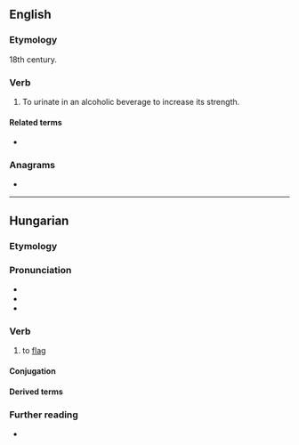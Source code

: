 ==English==

===Etymology===
18th century.

===Verb===
{{en-verb}}

# To urinate in an alcoholic beverage to increase its strength.

====Related terms====
* {{l|en|lant}}

===Anagrams===
* {{anagrams|en|a=eilnt|ELINT|Intel|enlit|inlet|intel|let in}}

----

==Hungarian==

===Etymology===
{{af|hu|le-|int|pos=verbs}}

===Pronunciation===
* {{hu-IPA}}
* {{hyphenation|hu|le|int}}
* {{rhymes|hu|int}}

===Verb===
{{hu-verb}}

# {{lb|hu|transitive}} to [[flag]] {{gloss|to [[signal]] to}}

====Conjugation====
{{hu-conj-ek|lei|n|t}}

====Derived terms====
{{col4|hu
|leintés
}}

===Further reading===
* {{R:ErtSz}}